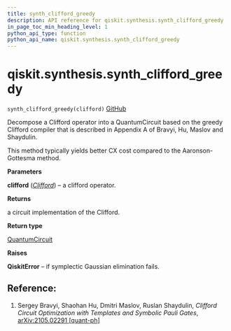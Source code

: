 ```yaml
---
title: synth_clifford_greedy
description: API reference for qiskit.synthesis.synth_clifford_greedy
in_page_toc_min_heading_level: 1
python_api_type: function
python_api_name: qiskit.synthesis.synth_clifford_greedy
---
```


# qiskit.synthesis.synth\_clifford\_greedy

<span id="qiskit.synthesis.synth_clifford_greedy" />

`synth_clifford_greedy(clifford)` [GitHub](https://github.com/qiskit/qiskit/tree/stable/0.23/qiskit/synthesis/clifford/clifford_decompose_greedy.py "view source code")

Decompose a Clifford operator into a QuantumCircuit based on the greedy Clifford compiler that is described in Appendix A of Bravyi, Hu, Maslov and Shaydulin.

This method typically yields better CX cost compared to the Aaronson-Gottesma method.

**Parameters**

**clifford** ([*Clifford*](qiskit.quantum_info.Clifford "qiskit.quantum_info.Clifford")) – a clifford operator.

**Returns**

a circuit implementation of the Clifford.

**Return type**

[QuantumCircuit](qiskit.circuit.QuantumCircuit "qiskit.circuit.QuantumCircuit")

**Raises**

**QiskitError** – if symplectic Gaussian elimination fails.

## Reference:

1.  Sergey Bravyi, Shaohan Hu, Dmitri Maslov, Ruslan Shaydulin, *Clifford Circuit Optimization with Templates and Symbolic Pauli Gates*, [arXiv:2105.02291 \[quant-ph\]](https://arxiv.org/abs/2105.02291)

